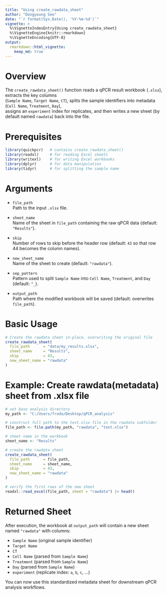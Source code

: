 ```yaml
---
title: "Using create_rawdata_sheet"
author: "Dongyoung Seo"
date: "`r format(Sys.Date(), '%Y-%m-%d')`"
vignette: >
  %\VignetteIndexEntry{Using create_rawdata_sheet}
  %\VignetteEngine{knitr::rmarkdown}
  %\VignetteEncoding{UTF-8}
output:
  rmarkdown::html_vignette:
    keep_md: true
---
```


# Overview

The `create_rawdata_sheet()` function reads a qPCR result workbook (`.xlsx`), extracts the key columns  
(`Sample Name`, `Target Name`, `CT`), splits the sample identifiers into metadata (`Cell Name`, `Treatment`, `Day`),  
assigns an `experiment` index for replicates, and then writes a new sheet (by default named `rawdata`) back into the file.

# Prerequisites

```r
library(quickpcr)   # contains create_rawdata_sheet()
library(readxl)     # for reading Excel sheets
library(writexl)    # for writing Excel workbooks
library(dplyr)      # for data manipulation
library(tidyr)      # for splitting the sample name
```

# Arguments

- `file_path`  
  Path to the input `.xlsx` file.

- `sheet_name`  
  Name of the sheet in `file_path` containing the raw qPCR data (default: `"Results"`).

- `skip`  
  Number of rows to skip before the header row (default: `43` so that row 44 becomes the column names).

- `new_sheet_name`  
  Name of the sheet to create (default: `"rawdata"`).

- `sep_pattern`  
  Pattern used to split `Sample Name` into `Cell Name`, `Treatment`, and `Day` (default: `"_`).

- `output_path`  
  Path where the modified workbook will be saved (default: overwrites `file_path`).

# Basic Usage

```r
# Create the rawdata sheet in-place, overwriting the original file
create_rawdata_sheet(
  file_path      = "data/my_results.xlsx",
  sheet_name     = "Results",
  skip           = 43,
  new_sheet_name = "rawdata"
)
```

# Example: Create rawdata(metadata) sheet from .xlsx file

```r
# set base analysis directory
my_path <- "C:/Users/frodo/Desktop/qPCR_analysis"

# construct full path to the test.xlsx file in the rawdata subfolder
file_path <- file.path(my_path, "rawdata", "test.xlsx")

# sheet name in the workbook
sheet_name <- "Results"

# create the rawdata sheet
create_rawdata_sheet(
  file_path      = file_path,
  sheet_name     = sheet_name,
  skip           = 43,
  new_sheet_name = "rawdata"
)

# verify the first rows of the new sheet
readxl::read_excel(file_path, sheet = "rawdata") |> head()
```

# Returned Sheet

After execution, the workbook at `output_path` will contain a new sheet named `"rawdata"` with columns:

- `Sample Name` (original sample identifier)
- `Target Name`
- `CT`
- `Cell Name` (parsed from `Sample Name`)
- `Treatment` (parsed from `Sample Name`)
- `Day` (parsed from `Sample Name`)
- `experiment` (replicate index: `a`, `b`, `c`, …)

You can now use this standardized metadata sheet for downstream qPCR analysis workflows.

